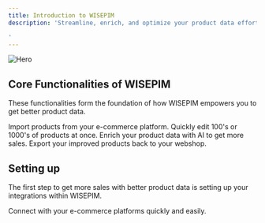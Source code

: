 ```yaml
---
title: Introduction to WISEPIM
description: 'Streamline, enrich, and optimize your product data effortlessly. Discover how our AI-powered PIM transforms your catalog management, boosts your sales, and scales with your growth ambitions.

'
---
```


<img
  className="block"
  src="/images/wisepim-products-screenshot1.png"
  alt="Hero"
/>


## Core Functionalities of WISEPIM

These functionalities form the foundation of how WISEPIM empowers you to get better product data.

<CardGroup cols={2}>
  <Card
    title="Import Products"
    icon="file-import"
    href="/essentials/import-products"
  >
    Import products from your e-commerce platform.
  </Card>
  <Card
    title="Bulk Editing"
    icon="table-list"
    href="/essentials/bulk-editing"
  >
    Quickly edit 100's or 1000's of products at once.
  </Card>
  <Card
    title="Enrich Products"
    icon="wand-magic-sparkles"
    href="/essentials/enrich-products"
  >
    Enrich your product data with AI to get more sales.
  </Card>
  <Card
    title="Export Products"
    icon="file-export"
    href="/essentials/export-products"
  >
    Export your improved products back to your webshop.
  </Card>
</CardGroup>


## Setting up

The first step to get more sales with better product data is setting up your integrations within WISEPIM.

<CardGroup cols={2}>
  <Card
    title="Configure Integrations"
    icon="gear"
    href="/integrations/supported-platforms"
  >
    Connect with your e-commerce platforms quickly and easily.
  </Card>
</CardGroup>